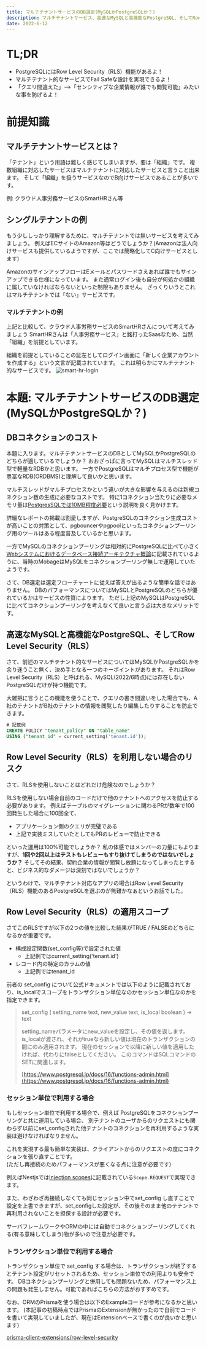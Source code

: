 ```yaml
---
title: マルチテナントサービスのDB選定(MySQLかPostgreSQLか？)
description: マルチテナントサービス、高速なMySQLと高機能なPostgreSQL、そしてRow Level Security（RLS）について
date: 2022-6-12
---
```


# TL;DR

- PostgreSQLにはRow Level Security（RLS）機能があるよ！
- マルチテナント的なサービスでFail Safeな設計を実現できるよ！
- 「クエリ間違えた」-->「センシティブな企業情報が誰でも閲覧可能」みたいな事を防げるよ！

# 前提知識

## マルチテナントサービスとは？

「テナント」という用語は難しく感じてしまいますが、要は「組織」です。
複数組織に対応したサービスはマルチテナントに対応したサービスと言うこと出来ます。
そして「組織」を扱うサービスなのでB向けサービスであることが多いです。

例: クラウド人事労務サービスのSmartHRさん等

## シングルテナントの例

もう少ししっかり理解するために、マルチテナントでは無いサービスを考えてみましょう。
例えばECサイトのAmazon等はどうでしょうか？(Amazonは法人向けサービスも提供しているようですが、ここでは簡略化してC向けサービスとします)

AmazonのサインアップフローはEメールとパスワードさえあれば誰でもサインアップできる仕様になっています。
また通常ログイン後も自分が何処かの組織に属していなければならないといった制限もありません。
ざっくりいうとこれはマルチテナントでは「ない」サービスです。

### マルチテナントの例

上記と比較して、クラウド人事労務サービスのSmartHRさんについて考えてみましょう
SmartHRさんは「人事労務サービス」と銘打ったSaasなため、当然「組織」を前提としています。

組織を前提としていることの証左としてログイン画面に「新しく企業アカウントを作成する」という文言が記載されています。
これは明らかにマルチテナント的なサービスです。
![smart-hr-login](/posts/multi-tenant-db-mysql-or-postgresql/smart-hr-login-screen.png)

# 本題: マルチテナントサービスのDB選定(MySQLかPostgreSQLか？)

## DBコネクションのコスト

本題に入ります。マルチテナントサービスのDBとしてMySQLかPostgreSQLのどちらが適しているでしょうか？
おおざっぱに言ってMySQLはマルチスレッド型で軽量なRDBかと思います。
一方でPostgreSQLはマルチプロセス型で機能が豊富なRDB(ORDBMS)と理解して良いかと思います。

マルチスレッドがマルチプロセスかという違いが大きな影響を与えるのは新規コネクション数の生成に必要なコストです。
特に1コネクション当たりに必要なメモリ量は[PostgresSQLでは10MB程度必要](https://cloud.ibm.com/docs/databases-for-postgresql?topic=databases-for-postgresql-managing-connections&locale=ja#-)という説明を良く見かけます。

詳細なレポートの掲載は割愛しますが、PostgreSQLのコネクション生成コストが高いことの対策として、pgbouncerやpgpoolといったコネクションプーリング用のツールはある程度普及しているかと思います。

一方でMySQLのコネクションプーリングは相対的にPostgreSQLに比べて小さく[Webシステムにおけるデータベース接続アーキテクチャ概論](https://blog.yuuk.io/entry/architecture-of-database-connection#PostgreSQL%E3%81%A8MySQL)に記載されているように、当時のMobageはMySQLをコネクションプーリング無しで運用していたようです。

さて、DB選定は選定フローチャートに従えば答えが出るような簡単な話ではありません。
DBのパフォーマンスについてはMySQLとPostgreSQLのどちらが優れているかはサービスの性質によります。
ただし上記のMySQLはPostgreSQLに比べてコネクションプーリングを考えなくて良いと言う点は大きなメリットです。

## 高速なMySQLと高機能なPostgreSQL、そしてRow Level Security（RLS）

さて、前述のマルチテナント的なサービスについてはMySQLかPostgreSQLかを余り迷うこと無く、決め手となる一つのキーポイントがあります。
それはRow Level Security（RLS）と呼ばれる、MySQL(2022/6時点)には存在しないPostgreSQLだけが持つ機能です。

大雑把に言うとこの機能を使うことで、クエリの書き間違いをした場合でも、A社のテナントがB社のテナントの情報を閲覧したり編集したりすることを防止できます。

```sql
# 記載例
CREATE POLICY "tenant_policy" ON "table_name"
USING ("tenant_id" = current_setting('tenant.id'));
```

## Row Level Security（RLS）を利用しない場合のリスク

さて、RLSを使用しないことはどれだけ危険なのでしょうか？

RLSを使用しない場合自前のコードだけで他のテナントへのアクセスを防止する必要があります。
例えばテーブルのマイグレーションに関わるPRが数年で100回発生した場合に100回全て、

- アプリケーション側のクエリが完璧である
- 上記で実装ミスしていたとしてもPRのレビューで防止できる

といった運用は100%可能でしょうか？
私の体感ではメンバーの力量にもよりますが、**1回や2回以上はテストもレビューもすり抜けてしまうのではないでしょうか？**
そしてその結果、契約企業の情報が閲覧し放題になってしまったとすると、ビジネス的なダメージは深刻ではないでしょうか？

というわけで、マルチテナント対応なアプリの場合はRow Level Security（RLS）機能のあるPostgreSQLを選ぶのが無難かなぁというお話でした。

## Row Level Security（RLS）の適用スコープ

さてこのRLSですが以下の2つの値を比較した結果がTRUE / FALSEのどちらになるかが重要です。

- 構成設定関数(set_config等)で設定された値
  - 上記例ではcurrent_setting('tenant.id')
- レコード内の特定のカラムの値
  - 上記例ではtenant_id

前者の set_config について公式ドキュメントでは以下のように記載されており、is_localでスコープをトランザクション単位なのかセッション単位なのかを指定できます。

> set_config ( setting_name text, new_value text, is_local boolean ) → text
>
> setting_nameパラメータにnew_valueを設定し、その値を返します。 is_localが渡され、それがtrueなら新しい値は現在のトランザクションの間にのみ適用されます。 現在のセッションで以降に新しい値を適用したければ、代わりにfalseとしてください。 このコマンドはSQLコマンドのSETに関連します。
>
> [https://www.postgresql.jp/docs/16/functions-admin.html](https://www.postgresql.jp/docs/16/functions-admin.html)

### セッション単位で利用する場合

もしセッション単位で利用する場合で、例えば PostgreSQLをコネクションプーリングと共に運用している場合、
別テナントのユーザからのリクエストにも関わらず以前にset_configされた他テナントのコネクションを再利用するような実装は避けなければなりません。

これを実現する最も簡単な実装は、クライアントからのリクエストの度にコネクションを張り直すことです。  
(ただし再接続のためパフォーマンスが悪くなる点に注意が必要です)

例えばNestjsでは[Injection scopes](https://docs.nestjs.com/fundamentals/injection-scopes)に記載されている`Scope.REQUEST`で実現できます。

また、わざわざ再接続しなくても同じセッション中でset_config し直すことで設定を上書できますが、set_configした設定が、その後そのまま他のテナントで再利用されないことを担保する設計が必要です。

サーバフレームワークやORMの中には自動でコネクションプーリングしてくれる(有る意味してしまう)物が多いので注意が必要です。

### トランザクション単位で利用する場合

トランザクション単位で set_config する場合は、トランザクションが終了するとテナント設定がリセットされるため、セッション単位での利用よりも安全です。
DBコネクションプーリングと併用しても問題ないため、パフォーマンス上の問題も発生しません。可能であればこちらの方法がおすすめです。

なお、ORMのPrismaを使う場合は以下のExampleコードが参考になるかと思います。
(本記事の初稿時点ではPrismaのExtensionが無かったので自前でコードを書いて実現していましたが、現在はExtensionベースで書くのが良いかと思います)

[prisma-client-extensions/row-level-security](https://github.com/prisma/prisma-client-extensions/blob/03a45bdf777fe31591fb1c33568d22731af334dd/row-level-security/script.ts)
